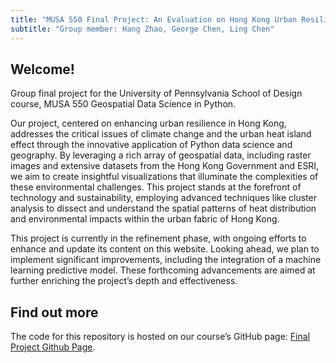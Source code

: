 ```yaml
---
title: "MUSA 550 Final Project: An Evaluation on Hong Kong Urban Resiliency to Urban Heat"
subtitle: "Group member: Hang Zhao, George Chen, Ling Chen"
---
```


## Welcome!


Group final project for the University of Pennsylvania School of Design course, MUSA 550 Geospatial Data Science in Python. 

Our project, centered on enhancing urban resilience in Hong Kong, addresses the critical issues of climate change and the urban heat island effect through the innovative application of Python data science and geography. By leveraging a rich array of geospatial data, including raster images and extensive datasets from the Hong Kong Government and ESRI, we aim to create insightful visualizations that illuminate the complexities of these environmental challenges. This project stands at the forefront of technology and sustainability, employing advanced techniques like cluster analysis to dissect and understand the spatial patterns of heat distribution and environmental impacts within the urban fabric of Hong Kong.

 
::: {.callout-important}
This project is currently in the refinement phase, with ongoing efforts to enhance and update its content on this website. Looking ahead, we plan to implement significant improvements, including the integration of a machine learning predictive model. These forthcoming advancements are aimed at further enriching the project's depth and effectiveness. 
:::

## Find out more

The code for this repository is hosted on our course's GitHub page: [Final Project Github Page](https://github.com/Cyanhang/MUSA550_Fall2023_Final_Project).








 
